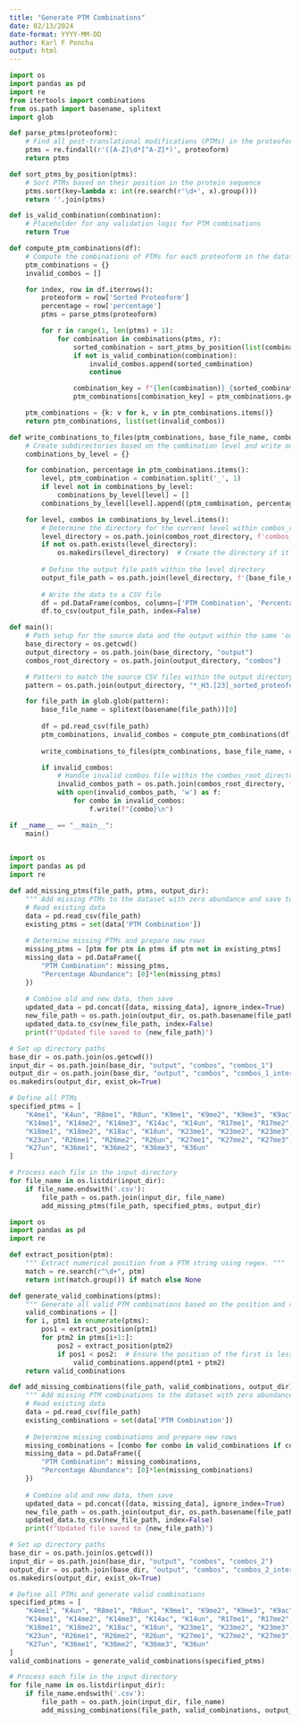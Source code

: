 ---
title: "Generate PTM Combinations"
date: 02/13/2024
date-format: YYYY-MM-DD
author: Karl F Poncha
output: html
---


```{python generate all possible combinations of PTMs up to the proteoform level}
import os
import pandas as pd
import re
from itertools import combinations
from os.path import basename, splitext
import glob

def parse_ptms(proteoform):
    # Find all post-translational modifications (PTMs) in the proteoform string
    ptms = re.findall(r'([A-Z]\d*[^A-Z]*)', proteoform)
    return ptms

def sort_ptms_by_position(ptms):
    # Sort PTMs based on their position in the protein sequence
    ptms.sort(key=lambda x: int(re.search(r'\d+', x).group()))
    return ''.join(ptms)

def is_valid_combination(combination):
    # Placeholder for any validation logic for PTM combinations
    return True

def compute_ptm_combinations(df):
    # Compute the combinations of PTMs for each proteoform in the dataframe
    ptm_combinations = {}
    invalid_combos = []

    for index, row in df.iterrows():
        proteoform = row['Sorted Proteoform']
        percentage = row['percentage']
        ptms = parse_ptms(proteoform)

        for r in range(1, len(ptms) + 1):
            for combination in combinations(ptms, r):
                sorted_combination = sort_ptms_by_position(list(combination))
                if not is_valid_combination(combination):
                    invalid_combos.append(sorted_combination)
                    continue

                combination_key = f"{len(combination)}_{sorted_combination}"
                ptm_combinations[combination_key] = ptm_combinations.get(combination_key, 0) + percentage

    ptm_combinations = {k: v for k, v in ptm_combinations.items()}
    return ptm_combinations, list(set(invalid_combos))

def write_combinations_to_files(ptm_combinations, base_file_name, combos_root_directory):
    # Create subdirectories based on the combination level and write output files accordingly
    combinations_by_level = {}

    for combination, percentage in ptm_combinations.items():
        level, ptm_combination = combination.split('_', 1)
        if level not in combinations_by_level:
            combinations_by_level[level] = []
        combinations_by_level[level].append((ptm_combination, percentage))

    for level, combos in combinations_by_level.items():
        # Determine the directory for the current level within combos_root_directory
        level_directory = os.path.join(combos_root_directory, f'combos_{level}')
        if not os.path.exists(level_directory):
            os.makedirs(level_directory)  # Create the directory if it does not exist
        
        # Define the output file path within the level directory
        output_file_path = os.path.join(level_directory, f'{base_file_name}_combos_{level}.csv')
        
        # Write the data to a CSV file
        df = pd.DataFrame(combos, columns=['PTM Combination', 'Percentage Abundance']).drop_duplicates()
        df.to_csv(output_file_path, index=False)

def main():
    # Path setup for the source data and the output within the same 'output' folder
    base_directory = os.getcwd()
    output_directory = os.path.join(base_directory, "output")
    combos_root_directory = os.path.join(output_directory, "combos")

    # Pattern to match the source CSV files within the output directory
    pattern = os.path.join(output_directory, "*_H3.[23]_sorted_proteoform.csv")

    for file_path in glob.glob(pattern):
        base_file_name = splitext(basename(file_path))[0]
        
        df = pd.read_csv(file_path)
        ptm_combinations, invalid_combos = compute_ptm_combinations(df)
        
        write_combinations_to_files(ptm_combinations, base_file_name, combos_root_directory)

        if invalid_combos:
            # Handle invalid combos file within the combos_root_directory
            invalid_combos_path = os.path.join(combos_root_directory, f'{base_file_name}_invalid_combos.log')
            with open(invalid_combos_path, 'w') as f:
                for combo in invalid_combos:
                    f.write(f"{combo}\n")

if __name__ == "__main__":
    main()
    
```

```{python process up discrete PTMs}
import os
import pandas as pd
import re

def add_missing_ptms(file_path, ptms, output_dir):
    """ Add missing PTMs to the dataset with zero abundance and save to new file. """
    # Read existing data
    data = pd.read_csv(file_path)
    existing_ptms = set(data['PTM Combination'])
    
    # Determine missing PTMs and prepare new rows
    missing_ptms = [ptm for ptm in ptms if ptm not in existing_ptms]
    missing_data = pd.DataFrame({
        "PTM Combination": missing_ptms,
        "Percentage Abundance": [0]*len(missing_ptms)
    })
    
    # Combine old and new data, then save
    updated_data = pd.concat([data, missing_data], ignore_index=True)
    new_file_path = os.path.join(output_dir, os.path.basename(file_path))
    updated_data.to_csv(new_file_path, index=False)
    print(f"Updated file saved to {new_file_path}")

# Set up directory paths
base_dir = os.path.join(os.getcwd())
input_dir = os.path.join(base_dir, "output", "combos", "combos_1")
output_dir = os.path.join(base_dir, "output", "combos", "combos_1_interplay")
os.makedirs(output_dir, exist_ok=True)

# Define all PTMs
specified_ptms = [
    "K4me1", "K4un", "R8me1", "R8un", "K9me1", "K9me2", "K9me3", "K9ac", "K9un", 
    "K14me1", "K14me2", "K14me3", "K14ac", "K14un", "R17me1", "R17me2", "R17un", 
    "K18me1", "K18me2", "K18ac", "K18un", "K23me1", "K23me2", "K23me3", "K23ac", 
    "K23un", "R26me1", "R26me2", "R26un", "K27me1", "K27me2", "K27me3", "K27ac", 
    "K27un", "K36me1", "K36me2", "K36me3", "K36un"
]

# Process each file in the input directory
for file_name in os.listdir(input_dir):
    if file_name.endswith('.csv'):
        file_path = os.path.join(input_dir, file_name)
        add_missing_ptms(file_path, specified_ptms, output_dir)

```

```{python process up binary combinations to represent mutual exclusion}
import os
import pandas as pd
import re

def extract_position(ptm):
    """ Extract numerical position from a PTM string using regex. """
    match = re.search(r"\d+", ptm)
    return int(match.group()) if match else None

def generate_valid_combinations(ptms):
    """ Generate all valid PTM combinations based on the position and residue rules. """
    valid_combinations = []
    for i, ptm1 in enumerate(ptms):
        pos1 = extract_position(ptm1)
        for ptm2 in ptms[i+1:]:
            pos2 = extract_position(ptm2)
            if pos1 < pos2:  # Ensure the position of the first is less than the second
                valid_combinations.append(ptm1 + ptm2)
    return valid_combinations

def add_missing_combinations(file_path, valid_combinations, output_dir):
    """ Add missing PTM combinations to the dataset with zero abundance and save to new file. """
    # Read existing data
    data = pd.read_csv(file_path)
    existing_combinations = set(data['PTM Combination'])
    
    # Determine missing combinations and prepare new rows
    missing_combinations = [combo for combo in valid_combinations if combo not in existing_combinations]
    missing_data = pd.DataFrame({
        "PTM Combination": missing_combinations,
        "Percentage Abundance": [0]*len(missing_combinations)
    })
    
    # Combine old and new data, then save
    updated_data = pd.concat([data, missing_data], ignore_index=True)
    new_file_path = os.path.join(output_dir, os.path.basename(file_path))
    updated_data.to_csv(new_file_path, index=False)
    print(f"Updated file saved to {new_file_path}")

# Set up directory paths
base_dir = os.path.join(os.getcwd())
input_dir = os.path.join(base_dir, "output", "combos", "combos_2")
output_dir = os.path.join(base_dir, "output", "combos", "combos_2_interplay")
os.makedirs(output_dir, exist_ok=True)

# Define all PTMs and generate valid combinations
specified_ptms = [
    "K4me1", "K4un", "R8me1", "R8un", "K9me1", "K9me2", "K9me3", "K9ac", "K9un", 
    "K14me1", "K14me2", "K14me3", "K14ac", "K14un", "R17me1", "R17me2", "R17un", 
    "K18me1", "K18me2", "K18ac", "K18un", "K23me1", "K23me2", "K23me3", "K23ac", 
    "K23un", "R26me1", "R26me2", "R26un", "K27me1", "K27me2", "K27me3", "K27ac", 
    "K27un", "K36me1", "K36me2", "K36me3", "K36un"
]
valid_combinations = generate_valid_combinations(specified_ptms)

# Process each file in the input directory
for file_name in os.listdir(input_dir):
    if file_name.endswith('.csv'):
        file_path = os.path.join(input_dir, file_name)
        add_missing_combinations(file_path, valid_combinations, output_dir)


```